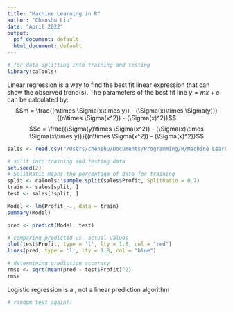 ```yaml
---
title: "Machine Learning in R"
author: "Chenshu Liu"
date: "April 2022"
output:
  pdf_document: default
  html_document: default
---
```


\section{Packages}
```r
# for data splitting into training and testing
library(caTools)
```

\section{Linear Regression}
Linear regression is a way to find the best fit linear expression that can show the observed trend(s). The parameters of the best fit line $y = mx + c$ can be calculated by:
$$m = \frac{(n\times \Sigma(x\times y)) - (\Sigma(x)\times \Sigma(y))}{(n\times \Sigma(x^2)) - (\Sigma(x)^2)}$$
$$c = \frac{(\Sigma(y)\times \Sigma(x^2)) - (\Sigma(x)\times \Sigma(x\times y))}{(n\times \Sigma(x^2)) - (\Sigma(x)^2)}$$

\subsection{Data}
```r
sales <- read.csv("/Users/chenshu/Documents/Programming/R/Machine Learning in R/datasets/revenue.csv")

# split into training and testing data
set.seed(2)
# SplitRatio means the percentage of data for training
split <- caTools::sample.split(sales$Profit, SplitRatio = 0.7)
train <- sales[split, ]
test <- sales[!split, ]
```

\subsection{Modeling}
```r
Model <- lm(Profit ~., data = train)
summary(Model)
```

\subsection{Predict}
```r
pred <- predict(Model, test)

# comparing predicted vs. actual values
plot(test$Profit, type = 'l', lty = 1.8, col = "red")
lines(pred, type = 'l', lty = 1.8, col = "blue")

# determining prediction accuracy
rmse <- sqrt(mean(pred - test$Profit)^2)
rmse
```

\section{Logistic Regression}
Logistic regression is a \textbf{classification algorithm}, not a linear prediction algorithm
\subsection{Data}
```r
# random test again!!
```

